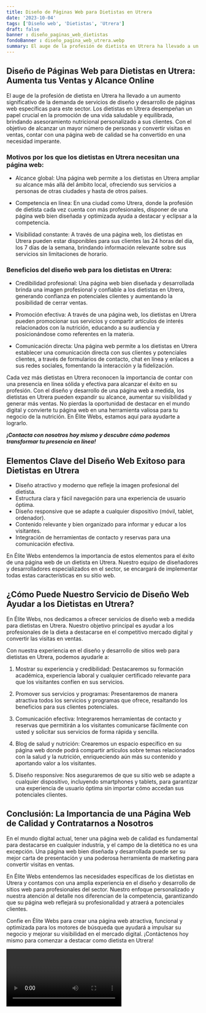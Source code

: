 ```yaml
---
title: Diseño de Páginas Web para Dietistas en Utrera
date: '2023-10-04'
tags: ['Diseño web', 'Dietistas', 'Utrera']
draft: false
banner : diseño_paginas_web_dietistas
fondoBanner : diseño_pagina_web_utrera.webp
summary: El auge de la profesión de dietista en Utrera ha llevado a un aumento significativo de la demanda de servicios de diseño y desarrollo de páginas web específicas para este sector. Los dietistas en Utrera desempeñan un papel crucial en la promoción de una vida saludable y equilibrada, brindando asesoramiento nutricional personalizado a sus clientes. Con el objetivo de alcanzar un mayor número de personas y convertir visitas en ventas, contar con una página web de calidad se ha convertido en una necesidad imperante.
---
```


## Diseño de Páginas Web para Dietistas en Utrera: Aumenta tus Ventas y Alcance Online

El auge de la profesión de dietista en Utrera ha llevado a un aumento significativo de la demanda de servicios de diseño y desarrollo de páginas web específicas para este sector. Los dietistas en Utrera desempeñan un papel crucial en la promoción de una vida saludable y equilibrada, brindando asesoramiento nutricional personalizado a sus clientes. Con el objetivo de alcanzar un mayor número de personas y convertir visitas en ventas, contar con una página web de calidad se ha convertido en una necesidad imperante.

### Motivos por los que los dietistas en Utrera necesitan una página web:

- Alcance global: Una página web permite a los dietistas en Utrera ampliar su alcance más allá del ámbito local, ofreciendo sus servicios a personas de otras ciudades y hasta de otros países.

- Competencia en línea: En una ciudad como Utrera, donde la profesión de dietista cada vez cuenta con más profesionales, disponer de una página web bien diseñada y optimizada ayuda a destacar y eclipsar a la competencia.

- Visibilidad constante: A través de una página web, los dietistas en Utrera pueden estar disponibles para sus clientes las 24 horas del día, los 7 días de la semana, brindando información relevante sobre sus servicios sin limitaciones de horario.

### Beneficios del diseño web para los dietistas en Utrera:

- Credibilidad profesional: Una página web bien diseñada y desarrollada brinda una imagen profesional y confiable a los dietistas en Utrera, generando confianza en potenciales clientes y aumentando la posibilidad de cerrar ventas.

- Promoción efectiva: A través de una página web, los dietistas en Utrera pueden promocionar sus servicios y compartir artículos de interés relacionados con la nutrición, educando a su audiencia y posicionándose como referentes en la materia.

- Comunicación directa: Una página web permite a los dietistas en Utrera establecer una comunicación directa con sus clientes y potenciales clientes, a través de formularios de contacto, chat en línea y enlaces a sus redes sociales, fomentando la interacción y la fidelización.

Cada vez más dietistas en Utrera reconocen la importancia de contar con una presencia en línea sólida y efectiva para alcanzar el éxito en su profesión. Con el diseño y desarrollo de una página web a medida, los dietistas en Utrera pueden expandir su alcance, aumentar su visibilidad y generar más ventas. No pierdas la oportunidad de destacar en el mundo digital y convierte tu página web en una herramienta valiosa para tu negocio de la nutrición. En Élite Webs, estamos aquí para ayudarte a lograrlo.

***¡Contacta con nosotros hoy mismo y descubre cómo podemos transformar tu presencia en línea!***

<GifSeo />

<Cta />

## Elementos Clave del Diseño Web Exitoso para Dietistas en Utrera

- Diseño atractivo y moderno que refleje la imagen profesional del dietista.
- Estructura clara y fácil navegación para una experiencia de usuario óptima.
- Diseño responsive que se adapte a cualquier dispositivo (móvil, tablet, ordenador).
- Contenido relevante y bien organizado para informar y educar a los visitantes.
- Integración de herramientas de contacto y reservas para una comunicación efectiva.

En Élite Webs entendemos la importancia de estos elementos para el éxito de una página web de un dietista en Utrera. Nuestro equipo de diseñadores y desarrolladores especializados en el sector, se encargará de implementar todas estas características en su sitio web.

## ¿Cómo Puede Nuestro Servicio de Diseño Web Ayudar a los Dietistas en Utrera?

En Élite Webs, nos dedicamos a ofrecer servicios de diseño web a medida para dietistas en Utrera. Nuestro objetivo principal es ayudar a los profesionales de la dieta a destacarse en el competitivo mercado digital y convertir las visitas en ventas.

Con nuestra experiencia en el diseño y desarrollo de sitios web para dietistas en Utrera, podemos ayudarle a:

1. Mostrar su experiencia y credibilidad: Destacaremos su formación académica, experiencia laboral y cualquier certificado relevante para que los visitantes confíen en sus servicios.

2. Promover sus servicios y programas: Presentaremos de manera atractiva todos los servicios y programas que ofrece, resaltando los beneficios para sus clientes potenciales.

3. Comunicación efectiva: Integraremos herramientas de contacto y reservas que permitirán a los visitantes comunicarse fácilmente con usted y solicitar sus servicios de forma rápida y sencilla.

4. Blog de salud y nutrición: Crearemos un espacio específico en su página web donde podrá compartir artículos sobre temas relacionados con la salud y la nutrición, enriqueciendo aún más su contenido y aportando valor a los visitantes.

5. Diseño responsive: Nos aseguraremos de que su sitio web se adapte a cualquier dispositivo, incluyendo smartphones y tablets, para garantizar una experiencia de usuario óptima sin importar cómo accedan sus potenciales clientes.

## Conclusión: La Importancia de una Página Web de Calidad y Contratarnos a Nosotros

En el mundo digital actual, tener una página web de calidad es fundamental para destacarse en cualquier industria, y el campo de la dietética no es una excepción. Una página web bien diseñada y desarrollada puede ser su mejor carta de presentación y una poderosa herramienta de marketing para convertir visitas en ventas.

En Élite Webs entendemos las necesidades específicas de los dietistas en Utrera y contamos con una amplia experiencia en el diseño y desarrollo de sitios web para profesionales del sector. Nuestro enfoque personalizado y nuestra atención al detalle nos diferencian de la competencia, garantizando que su página web reflejará su profesionalidad y atraerá a potenciales clientes.

Confíe en Élite Webs para crear una página web atractiva, funcional y optimizada para los motores de búsqueda que ayudará a impulsar su negocio y mejorar su visibilidad en el mercado digital. ¡Contáctenos hoy mismo para comenzar a destacar como dietista en Utrera!

<Video />

<CtaBot job='Dietistas' city='Utrera'/>

<Gmaps query='Utrera+españa+maps' />